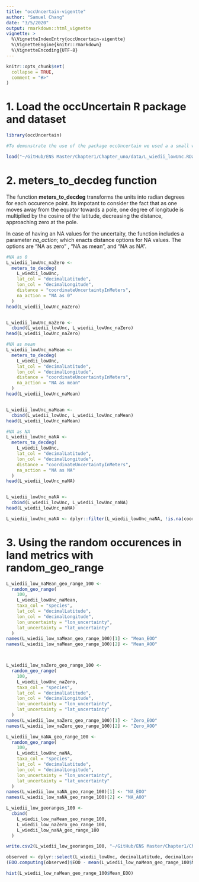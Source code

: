 ```yaml
---
title: "occUncertain-vigentte"
author: "Samuel Chang"
date: "3/5/2020"
output: rmarkdown::html_vignette
vignette: >
  %\VignetteIndexEntry{occUncertain-vigentte}
  %\VignetteEngine{knitr::rmarkdown}
  %\VignetteEncoding{UTF-8}
---
```


```r
knitr::opts_chunk$set(
  collapse = TRUE,
  comment = "#>"
)
```


# 1. Load the occUncertain R package and dataset
```r
library(occUncertain)

#To demonstrate the use of the package occUncertain we used a a small wild cat in Ecuador and Colombia, the margay (*Leopardus weidii*). The data set of 126 verified georeferenced occurrence records, includes low uncertainty below 3000 meters and NA uncertainty records. The occurrences dataset are from the Global Biodiversity Information Facility (19 May 2020) GBIF Occurrence Download https://doi.org/10.15468/dl.s7tq24

load("~/GitHub/ENS Master/Chapter1/Chapter_uno/data/L_wiedii_lowUnc.RData")

```

# 2. meters_to_decdeg function

The function **meters_to_decdeg** transforms the units into radian degrees for each occurence point. Its impotant to consider the fact that as one moves away from the equator towards a pole, one degree of longitude is multiplied by the cosine of the latitude, decreasing the distance, approaching zero at the pole.  

In case of having an NA values for the uncertaity, the function includes a parameter *na_action*; which enacts distance options for NA values. The options are "NA as zero" , "NA as mean", and "NA as NA".

```r
#NA as 0
L_wiedii_lowUnc_naZero <-
  meters_to_decdeg(
    L_wiedii_lowUnc,
    lat_col = "decimalLatitude",
    lon_col = "decimalLongitude",
    distance = "coordinateUncertaintyInMeters",
    na_action = "NA as 0"
  )
head(L_wiedii_lowUnc_naZero)


L_wiedii_lowUnc_naZero <-
  cbind(L_wiedii_lowUnc, L_wiedii_lowUnc_naZero)
head(L_wiedii_lowUnc_naZero)

#NA as mean
L_wiedii_lowUnc_naMean <-
  meters_to_decdeg(
    L_wiedii_lowUnc,
    lat_col = "decimalLatitude",
    lon_col = "decimalLongitude",
    distance = "coordinateUncertaintyInMeters",
    na_action = "NA as mean"
  )
head(L_wiedii_lowUnc_naMean)


L_wiedii_lowUnc_naMean <-
  cbind(L_wiedii_lowUnc, L_wiedii_lowUnc_naMean)
head(L_wiedii_lowUnc_naMean)

#NA as NA
L_wiedii_lowUnc_naNA <-
  meters_to_decdeg(
    L_wiedii_lowUnc,
    lat_col = "decimalLatitude",
    lon_col = "decimalLongitude",
    distance = "coordinateUncertaintyInMeters",
    na_action = "NA as NA"
  )
head(L_wiedii_lowUnc_naNA)


L_wiedii_lowUnc_naNA <-
  cbind(L_wiedii_lowUnc, L_wiedii_lowUnc_naNA)
head(L_wiedii_lowUnc_naNA)

L_wiedii_lowUnc_naNA <- dplyr::filter(L_wiedii_lowUnc_naNA, !is.na(coordinateUncertaintyInMeters))
```

# 3. Using the random occurences in land metrics with random_geo_range
```r
L_wiedii_low_naMean_geo_range_100 <-
  random_geo_range(
    100,
    L_wiedii_lowUnc_naMean,
    taxa_col = "species",
    lat_col = "decimalLatitude",
    lon_col = "decimalLongitude",
    lon_uncertainty = "lon_uncertainty",
    lat_uncertainty = "lat_uncertainty"
  )
names(L_wiedii_low_naMean_geo_range_100)[1] <- "Mean_EOO"
names(L_wiedii_low_naMean_geo_range_100)[2] <- "Mean_AOO"



L_wiedii_low_naZero_geo_range_100 <-
  random_geo_range(
    100,
    L_wiedii_lowUnc_naZero,
    taxa_col = "species",
    lat_col = "decimalLatitude",
    lon_col = "decimalLongitude",
    lon_uncertainty = "lon_uncertainty",
    lat_uncertainty = "lat_uncertainty"
  )
names(L_wiedii_low_naZero_geo_range_100)[1] <- "Zero_EOO"
names(L_wiedii_low_naZero_geo_range_100)[2] <- "Zero_AOO"

L_wiedii_low_naNA_geo_range_100 <-
  random_geo_range(
    100,
    L_wiedii_lowUnc_naNA,
    taxa_col = "species",
    lat_col = "decimalLatitude",
    lon_col = "decimalLongitude",
    lon_uncertainty = "lon_uncertainty",
    lat_uncertainty = "lat_uncertainty"
  )
names(L_wiedii_low_naNA_geo_range_100)[1] <- "NA_EOO"
names(L_wiedii_low_naNA_geo_range_100)[2] <- "NA_AOO"

L_wiedii_low_georanges_100 <-
  cbind(
    L_wiedii_low_naMean_geo_range_100,
    L_wiedii_low_naZero_geo_range_100,
    L_wiedii_low_naNA_geo_range_100
  )

write.csv2(L_wiedii_low_georanges_100, "~/GitHub/ENS Master/Chapter1/Chapter_uno/data/L_wiedii_low_georanges_100.csv" )

```

```r
observed <- dplyr::select(L_wiedii_lowUnc, decimalLatitude, decimalLongitude, species)
(EOO.computing(observed)$EOO - mean(L_wiedii_low_naMean_geo_range_100$Mean_EOO))/sd(L_wiedii_low_naMean_geo_range_100$Mean_EOO)
```

```r
hist(L_wiedii_low_naMean_geo_range_100$Mean_EOO)

```